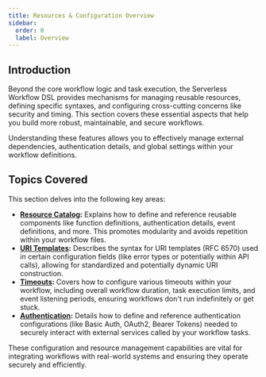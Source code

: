 ```yaml
---
title: Resources & Configuration Overview
sidebar:
  order: 0
  label: Overview
---
```


## Introduction

Beyond the core workflow logic and task execution, the Serverless Workflow DSL provides mechanisms for managing reusable resources, defining specific syntaxes, and configuring cross-cutting concerns like security and timing. This section covers these essential aspects that help you build more robust, maintainable, and secure workflows.

Understanding these features allows you to effectively manage external dependencies, authentication details, and global settings within your workflow definitions.

## Topics Covered

This section delves into the following key areas:

*   **[Resource Catalog](/docs/resources-configuration/resource-catalog/):** Explains how to define and reference reusable components like function definitions, authentication details, event definitions, and more. This promotes modularity and avoids repetition within your workflow files.
*   **[URI Templates](/docs/resources-configuration/uri-templates/):** Describes the syntax for URI templates (RFC 6570) used in certain configuration fields (like error types or potentially within API calls), allowing for standardized and potentially dynamic URI construction.
*   **[Timeouts](/docs/resources-configuration/timeouts/):** Covers how to configure various timeouts within your workflow, including overall workflow duration, task execution limits, and event listening periods, ensuring workflows don't run indefinitely or get stuck.
*   **[Authentication](/docs/resources-configuration/authentication/):** Details how to define and reference authentication configurations (like Basic Auth, OAuth2, Bearer Tokens) needed to securely interact with external services called by your workflow tasks.

These configuration and resource management capabilities are vital for integrating workflows with real-world systems and ensuring they operate securely and efficiently. 